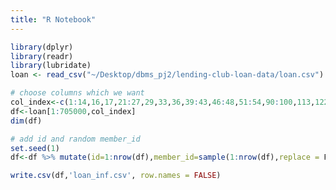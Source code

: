 ---
title: "R Notebook"
---

```{r}
library(dplyr)
library(readr)
library(lubridate)
loan <- read_csv("~/Desktop/dbms_pj2/lending-club-loan-data/loan.csv")
```


```{r}
# choose columns which we want
col_index<-c(1:14,16,17,21:27,29,33,36,39:43,46:48,51:54,90:100,113,122,138)
df<-loan[1:705000,col_index]
dim(df)
```


```{r}
# add id and random member_id
set.seed(1)
df<-df %>% mutate(id=1:nrow(df),member_id=sample(1:nrow(df),replace = F))
```


```{r}
write.csv(df,'loan_inf.csv', row.names = FALSE)
```








